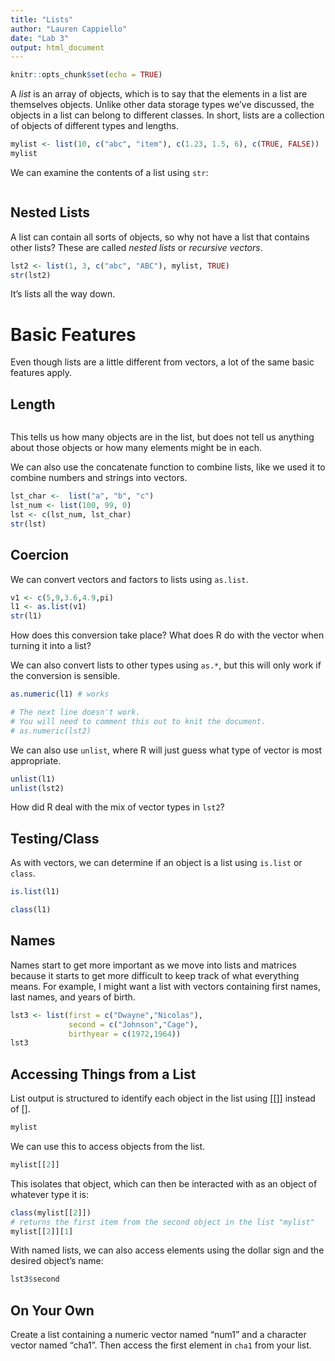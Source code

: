 ```yaml
---
title: "Lists"
author: "Lauren Cappiello"
date: "Lab 3"
output: html_document
---
```


```r
knitr::opts_chunk$set(echo = TRUE)
```

A *list* is an array of objects, which is to say that the elements in a list are themselves objects. Unlike other data storage types we've discussed, the objects in a list can belong to different classes. In short, lists are a collection of objects of different types and lengths.

```r
mylist <- list(10, c("abc", "item"), c(1.23, 1.5, 6), c(TRUE, FALSE))
mylist
```
We can examine the contents of a list using `str`:

```r

```

## Nested Lists

A list can contain all sorts of objects, so why not have a list that contains other lists? These are called *nested lists* or *recursive vectors*. 

```r
lst2 <- list(1, 3, c("abc", "ABC"), mylist, TRUE)
str(lst2)
```
It's lists all the way down. 

# Basic Features

Even though lists are a little different from vectors, a lot of the same basic features apply.

## Length

```r

```

This tells us how many objects are in the list, but does not tell us anything about those objects or how many elements might be in each. 

We can also use the concatenate function to combine lists, like we used it to combine numbers and strings into vectors.

```r
lst_char <-  list("a", "b", "c")
lst_num <- list(100, 99, 0)
lst <- c(lst_num, lst_char)
str(lst)
```

## Coercion

We can convert vectors and factors to lists using `as.list`. 

```r
v1 <- c(5,9,3.6,4.9,pi)
l1 <- as.list(v1)
str(l1)
```

How does this conversion take place? What does R do with the vector when turning it into a list?

We can also convert lists to other types using `as.*`, but this will only work if the conversion is sensible.

```r
as.numeric(l1) # works

# The next line doesn't work.
# You will need to comment this out to knit the document. 
# as.numeric(lst2) 
```
We can also use `unlist`, where R will just guess what type of vector is most appropriate.

```r
unlist(l1)
unlist(lst2)
```
How did R deal with the mix of vector types in `lst2`?

## Testing/Class

As with vectors, we can determine if an object is a list using `is.list` or `class`.

```r
is.list(l1)
```

```r
class(l1)
```

## Names

Names start to get more important as we move into lists and matrices because it starts to get more difficult to keep track of what everything means. For example, I might want a list with vectors containing first names, last names, and years of birth.

```r
lst3 <- list(first = c("Dwayne","Nicolas"),
             second = c("Johnson","Cage"),
             birthyear = c(1972,1964))
lst3
```

## Accessing Things from a List

List output is structured to identify each object in the list using [[]] instead of []. 

```r
mylist
```
We can use this to access objects from the list.

```r
mylist[[2]]
```

This isolates that object, which can then be interacted with as an object of whatever type it is:

```r
class(mylist[[2]])
# returns the first item from the second object in the list "mylist"
mylist[[2]][1] 
```

With named lists, we can also access elements using the dollar sign and the desired object's name:

```r
lst3$second
```

## On Your Own

Create a list containing a numeric vector named "num1" and a character vector named "cha1". Then access the first element in `cha1` from your list. 


